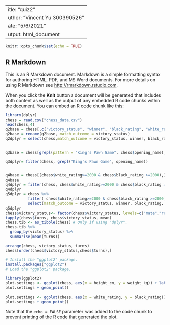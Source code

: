  ---
title: "quiz2"
author: "Vincent Yu 300390526"
date: "5/6/2021"
output: html_document
---

```r
knitr::opts_chunk$set(echo = TRUE)
```

## R Markdown

This is an R Markdown document. Markdown is a simple formatting syntax for authoring HTML, PDF, and MS Word documents. For more details on using R Markdown see <http://rmarkdown.rstudio.com>.

When you click the **Knit** button a document will be generated that includes both content as well as the output of any embedded R code chunks within the document. You can embed an R code chunk like this:

```r
library(dplyr)
chess = read.csv("chess_data.csv")
head(chess,4)
q2base = chess[,c("victory_status", "winner", "black_rating", "white_rating")]
q2base = rename(q2base, match_outcome = victory_status)
q2dplyr = select(chess,match_outcome = victory_status, winner, black_rating, white_rating )


q3base = chess[grepl(pattern = "King's Pawn Game", chess$opening_name),]

q3dplyr= filter(chess, grepl("King's Pawn Game", opening_name))


q4base = chess[(chess$white_rating>=2000 & chess$black_rating >=2000),]
q4base
q4dplyr = filter(chess, chess$white_rating>=2000 & chess$black_rating >=2000)
q4dplyr
q5dplyr = chess %>%
          filter( chess$white_rating>=2000 & chess$black_rating >=2000) %>%
          select(match_outcome = victory_status, winner, black_rating, white_rating )
q5dplyr
chess$victory_status<- factor(chess$victory_status, levels=c("mate","resign","outoftime","draw"))
tapply(chess$turns, chess$victory_status, mean)
chess.tib <- as_tibble(chess) # Only if using "dplyr".
chess.tib %>%
  group_by(victory_status) %>%
  summarise(mean(turns))

arrange(chess, victory_status, turns)
chess[order(chess$victory_status,chess$turns),]
```
```r
# Install the "ggplot2" package.
install.packages("ggplot2")
# Load the "ggplot2" package.

```
```r
library(ggplot2)
plot.settings <- ggplot(chess, aes(x = height_cm, y = weight_kg)) + labs(x = "Height (cm)", y = "Weight (kg)") + theme_classic()
plot.settings + geom_point()
```
```r
plot.settings <- ggplot(chess, aes(x = white_rating, y = black_rating))+ labs(x = "whiteRating", y = "black") + theme_classic()
plot.settings + geom_point()
```





Note that the `echo = FALSE` parameter was added to the code chunk to prevent printing of the R code that generated the plot.
